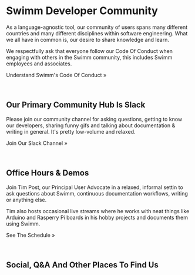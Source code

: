 
# Swimm Developer Community

As a language-agnostic tool, our community of users spans many different 
countries and many different disciplines within software engineering. 
What we all have in common is, our desire to share knowledge and learn.

We respectfully ask that everyone follow our Code Of Conduct when
engaging with others in the Swimm community, this includes Swimm employees
and associates. 

<Link to="/" className="button button--secondary button--lg">Understand Swimm's Code Of Conduct &raquo;</Link><p>&nbsp;</p>


## Our Primary Community Hub Is Slack

Please join our community channel for asking questions, getting to know our developers, 
sharing funny gifs and talking about documentation & writing in general. It's pretty 
low-volume and relaxed.

<Link to="/" className="button button--secondary button--lg">Join Our Slack Channel &raquo;</Link><p>&nbsp;</p>

## Office Hours & Demos

Join Tim Post, our Principal User Advocate in a relaxed, informal settin to ask
questions about Swimm, continuous documentation workflows, writing or anything else.

Tim also hosts occasional live streams where he works with neat things like Arduino
and Rasperry Pi boards in his hobby projects and documents them using Swimm.

<Link to="/" className="button button--secondary button--lg">See The Schedule &raquo;</Link><p>&nbsp;</p>

## Social, Q&A And Other Places To Find Us

<ListSocialAccounts />